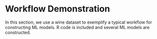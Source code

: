 # Workflow Demonstration  

In this section, we use a wine dataset to exemplify a typical workflow for constructing ML models. R code is included and several ML models are constructed.  
